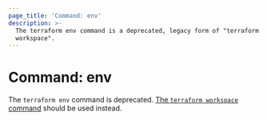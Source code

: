 ```yaml
---
page_title: 'Command: env'
description: >-
  The terraform env command is a deprecated, legacy form of "terraform
  workspace".
---
```


# Command: env

The `terraform env` command is deprecated.
[The `terraform workspace` command](/cli/commands/workspace)
should be used instead.
